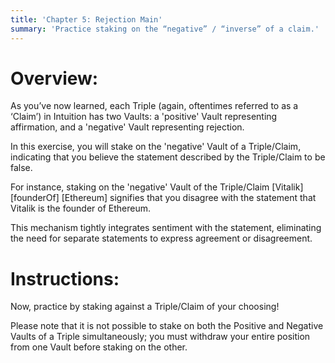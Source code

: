 ```yaml
---
title: 'Chapter 5: Rejection Main'
summary: 'Practice staking on the “negative” / “inverse” of a claim.'
---
```


# Overview:

As you’ve now learned, each Triple (again, oftentimes referred to as a ‘Claim’) in Intuition has two Vaults: a 'positive' Vault representing affirmation, and a 'negative' Vault representing rejection.

In this exercise, you will stake on the 'negative' Vault of a Triple/Claim, indicating that you believe the statement described by the Triple/Claim to be false.

For instance, staking on the 'negative' Vault of the Triple/Claim [Vitalik] [founderOf] [Ethereum] signifies that you disagree with the statement that Vitalik is the founder of Ethereum.

This mechanism tightly integrates sentiment with the statement, eliminating the need for separate statements to express agreement or disagreement.

# Instructions:

Now, practice by staking against a Triple/Claim of your choosing!

Please note that it is not possible to stake on both the Positive and Negative Vaults of a Triple simultaneously; you must withdraw your entire position from one Vault before staking on the other.
